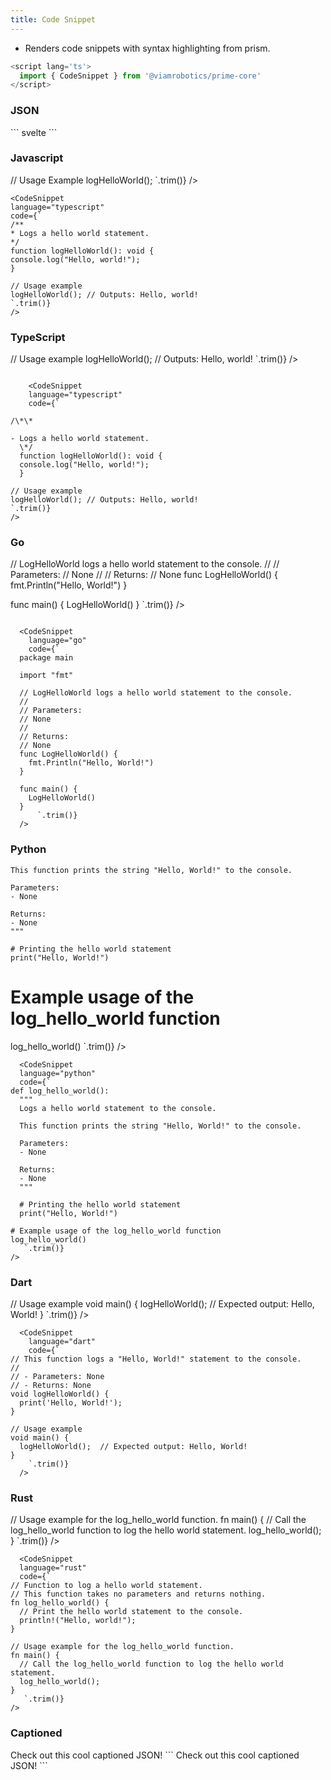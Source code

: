 ```yaml
---
title: Code Snippet
---
```



- Renders code snippets with syntax highlighting from prism.

```ts
<script lang='ts'>
  import { CodeSnippet } from '@viamrobotics/prime-core'
</script>
```

### JSON

<Example>
  <CodeSnippet
    slot="component"
    client:load
    language="json"
    code={`
[{
"id": 1,
"first_name": "Beatrice",
"last_name": "Earwicker",
"email": "bearwicker0@washington.edu",
"gender": "Female",
"ip_address": "180.7.54.35"
}, {
"id": 2,
"first_name": "Linnell",
"last_name": "Juhruke",
"email": "ljuhruke1@newyorker.com",
"gender": "Female",
"ip_address": "57.19.218.117"
}, {
"id": 3,
"first_name": "Mathew",
"last_name": "Abramovic",
"email": "mabramovic2@miibeian.gov.cn",
"gender": "Male",
"ip_address": "46.0.113.0"
}]
   `.trim()}
  />
  ``` svelte
  <CodeSnippet
    language="json"
    code={`
  [{
  "id": 1,
  "first_name": "Beatrice",
  "last_name": "Earwicker",
  "email": "bearwicker0@washington.edu",
  "gender": "Female",
  "ip_address": "180.7.54.35"
  }, {
  "id": 2,
  "first_name": "Linnell",
  "last_name": "Juhruke",
  "email": "ljuhruke1@newyorker.com",
  "gender": "Female",
  "ip_address": "57.19.218.117"
  }, {
  "id": 3,
  "first_name": "Mathew",
  "last_name": "Abramovic",
  "email": "mabramovic2@miibeian.gov.cn",
  "gender": "Male",
  "ip_address": "46.0.113.0"
  }]
    `.trim()}
  />
  ```
</Example>

### Javascript

<Example>
  <CodeSnippet
    slot="component"
    client:load
    language="javascript"
    code={`
/**
 * Logs a hello world statement to the console.
 */
function logHelloWorld() {
    console.log("Hello, World!");
}
  
// Usage Example
logHelloWorld();
     `.trim()}
  />
  ```
  <CodeSnippet
  language="typescript"
  code={`
/**
* Logs a hello world statement.
*/
function logHelloWorld(): void {
  console.log("Hello, world!");
}

// Usage example
logHelloWorld(); // Outputs: Hello, world!
`.trim()}
/>

```
</Example>

### TypeScript

<Example>
<CodeSnippet
  slot="component"
  client:load
  language="typescript"
  code={`
/**
* Logs a hello world statement.
*/
function logHelloWorld(): void {
  console.log("Hello, world!");
}

// Usage example
logHelloWorld(); // Outputs: Hello, world!
   `.trim()}
/>
```

    <CodeSnippet
    language="typescript"
    code={`

/\*\*

- Logs a hello world statement.
  \*/
  function logHelloWorld(): void {
  console.log("Hello, world!");
  }

// Usage example
logHelloWorld(); // Outputs: Hello, world!
`.trim()}
/>

```
</Example>

### Go

<Example>
<CodeSnippet
  slot="component"
  client:load
  language="go"
  code={`
package main


// LogHelloWorld logs a hello world statement to the console.
//
// Parameters:
// None
//
// Returns:
// None
func LogHelloWorld() {
fmt.Println("Hello, World!")
}

func main() {
LogHelloWorld()
}
   `.trim()}
/>
```

  <CodeSnippet
    language="go"
    code={`
  package main
    
  import "fmt"
    
  // LogHelloWorld logs a hello world statement to the console.
  //
  // Parameters:
  // None
  //
  // Returns:
  // None
  func LogHelloWorld() {
    fmt.Println("Hello, World!")
  }
    
  func main() {
    LogHelloWorld()
  }
      `.trim()}
  />
  ```
</Example>

### Python

<Example>
  <CodeSnippet
    slot="component"
    client:load
    language="python"
    code={`
def log_hello_world():
    """
    Logs a hello world statement to the console.

    This function prints the string "Hello, World!" to the console.

    Parameters:
    - None

    Returns:
    - None
    """

    # Printing the hello world statement
    print("Hello, World!")

# Example usage of the log_hello_world function

log_hello_world()
`.trim()}
/>

```
  <CodeSnippet
  language="python"
  code={`
def log_hello_world():
  """
  Logs a hello world statement to the console.

  This function prints the string "Hello, World!" to the console.

  Parameters:
  - None

  Returns:
  - None
  """

  # Printing the hello world statement
  print("Hello, World!")

# Example usage of the log_hello_world function
log_hello_world()
   `.trim()}
/>
```

</Example>

### Dart

<Example>
  <CodeSnippet
    slot="component"
    client:load
    language="dart"
    code={`
// This function logs a "Hello, World!" statement to the console.
//
// - Parameters: None
// - Returns: None
void logHelloWorld() {
  print('Hello, World!');
}

// Usage example
void main() {
logHelloWorld(); // Expected output: Hello, World!
}
`.trim()}
/>

```
  <CodeSnippet
    language="dart"
    code={`
// This function logs a "Hello, World!" statement to the console.
//
// - Parameters: None
// - Returns: None
void logHelloWorld() {
  print('Hello, World!');
}

// Usage example
void main() {
  logHelloWorld();  // Expected output: Hello, World!
}
    `.trim()}
  />
```

</Example>

### Rust

<Example>
  <CodeSnippet
    slot="component"
    client:load
    language="rust"
    code={`
// Function to log a hello world statement.
// This function takes no parameters and returns nothing.
fn log_hello_world() {
    // Print the hello world statement to the console.
    println!("Hello, world!");
}

// Usage example for the log_hello_world function.
fn main() {
// Call the log_hello_world function to log the hello world statement.
log_hello_world();
}
`.trim()}
/>

```
  <CodeSnippet
  language="rust"
  code={`
// Function to log a hello world statement.
// This function takes no parameters and returns nothing.
fn log_hello_world() {
  // Print the hello world statement to the console.
  println!("Hello, world!");
}

// Usage example for the log_hello_world function.
fn main() {
  // Call the log_hello_world function to log the hello world statement.
  log_hello_world();
}
   `.trim()}
/>
```

</Example>

### Captioned

<Example>
  <CodeSnippet
    slot="component"
    client:load
    language="json"
    code={`
[{
  "id": 1,
  "first_name": "Beatrice",
  "last_name": "Earwicker",
  "email": "bearwicker0@washington.edu",
  "gender": "Female",
  "ip_address": "180.7.54.35"
}, {
  "id": 2,
  "first_name": "Linnell",
  "last_name": "Juhruke",
  "email": "ljuhruke1@newyorker.com",
  "gender": "Female",
  "ip_address": "57.19.218.117"
}, {
  "id": 3,
  "first_name": "Mathew",
  "last_name": "Abramovic",
  "email": "mabramovic2@miibeian.gov.cn",
  "gender": "Male",
  "ip_address": "46.0.113.0"
}]
     `.trim()}
  >
    <svelte:fragment slot="caption">Check out this cool captioned JSON!</svelte:fragment>
  </CodeSnippet>
  ```
  <CodeSnippet
    language="json"
    code={`
[{
  "id": 1,
  "first_name": "Beatrice",
  "last_name": "Earwicker",
  "email": "bearwicker0@washington.edu",
  "gender": "Female",
  "ip_address": "180.7.54.35"
}, {
  "id": 2,
  "first_name": "Linnell",
  "last_name": "Juhruke",
  "email": "ljuhruke1@newyorker.com",
  "gender": "Female",
  "ip_address": "57.19.218.117"
}, {
  "id": 3,
  "first_name": "Mathew",
  "last_name": "Abramovic",
  "email": "mabramovic2@miibeian.gov.cn",
  "gender": "Male",
  "ip_address": "46.0.113.0"
}]
     `.trim()}
  >
    <svelte:fragment slot="caption">Check out this cool captioned JSON!</svelte:fragment>
  </CodeSnippet>
  ```
</Example>
